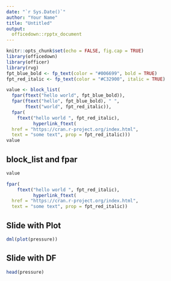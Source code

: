 ```yaml
---
date: "`r Sys.Date()`"
author: "Your Name"
title: "Untitled"
output: 
  officedown::rpptx_document
---
```


```r
knitr::opts_chunk$set(echo = FALSE, fig.cap = TRUE)
library(officedown)
library(officer)
library(rvg)
fpt_blue_bold <- fp_text(color = "#006699", bold = TRUE)
fpt_red_italic <- fp_text(color = "#C32900", italic = TRUE)

value <- block_list(
  fpar(ftext("hello world", fpt_blue_bold)),
  fpar(ftext("hello", fpt_blue_bold), " ",
       ftext("world", fpt_red_italic)),
  fpar(
    ftext("hello world ", fpt_red_italic),
          hyperlink_ftext(
  href = "https://cran.r-project.org/index.html",
  text = "some text", prop = fpt_red_italic)))
value
```

## block_list and fpar

```r
value
```

```r
fpar(
    ftext("hello world ", fpt_red_italic),
          hyperlink_ftext(
  href = "https://cran.r-project.org/index.html",
  text = "some text", prop = fpt_red_italic))
```

## Slide with Plot

```r
dml(plot(pressure))
```

## Slide with DF

```r
head(pressure)
```
